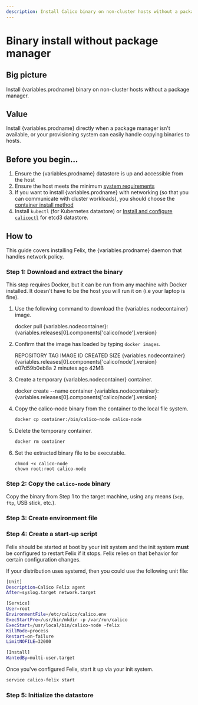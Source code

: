 ```yaml
---
description: Install Calico binary on non-cluster hosts without a package manager.
---
```



# Binary install without package manager

## Big picture

Install {variables.prodname} binary on non-cluster hosts without a package manager.

## Value

Install {variables.prodname} directly when a package manager isn't available, or your provisioning system can easily handle copying binaries to hosts.

## Before you begin...

1. Ensure the {variables.prodname} datastore is up and accessible from the host
1. Ensure the host meets the minimum [system requirements](../requirements.mdx)
1. If you want to install {variables.prodname} with networking (so that you can communicate with cluster workloads), you should choose the [container install method](container.mdx)
1. Install `kubectl` (for Kubernetes datastore) or [Install and configure `calicoctl`](../../../operations/calicoctl/index.mdx) for etcd3 datastore.

## How to

This guide covers installing Felix, the {variables.prodname} daemon that handles network policy.

### Step 1: Download and extract the binary

This step requires Docker, but it can be run from any machine with Docker installed. It doesn't have to be the host you will run it on (i.e your laptop is fine).

1. Use the following command to download the {variables.nodecontainer} image.

   <CodeBlock language='bash'>
   docker pull {variables.nodecontainer}:{variables.releases[0].components['calico/node'].version}
   </CodeBlock>

1. Confirm that the image has loaded by typing `docker images`.

   <CodeBlock language='bash'>
   REPOSITORY       TAG           IMAGE ID       CREATED         SIZE
   {variables.nodecontainer}      {variables.releases[0].components['calico/node'].version}        e07d59b0eb8a   2 minutes ago   42MB
   </CodeBlock>

1. Create a temporary {variables.nodecontainer} container.

   <CodeBlock language='bash'>
   docker create --name container {variables.nodecontainer}:{variables.releases[0].components['calico/node'].version}
   </CodeBlock>

1. Copy the calico-node binary from the container to the local file system.

   ```bash
   docker cp container:/bin/calico-node calico-node
   ```

1. Delete the temporary container.

   ```bash
   docker rm container
   ```

1. Set the extracted binary file to be executable.

   ```
   chmod +x calico-node
   chown root:root calico-node
   ```

### Step 2: Copy the `calico-node` binary

Copy the binary from Step 1 to the target machine, using any means (`scp`, `ftp`, USB stick, etc.).

### Step 3: Create environment file

<EnvironmentFile
  nodecontainer={variables.nodecontainer}
  install='binary'
  target='felix'
/>

### Step 4: Create a start-up script

Felix should be started at boot by your init system and the init system
**must** be configured to restart Felix if it stops. Felix relies on
that behavior for certain configuration changes.

If your distribution uses systemd, then you could use the following unit
file:

```bash
[Unit]
Description=Calico Felix agent
After=syslog.target network.target

[Service]
User=root
EnvironmentFile=/etc/calico/calico.env
ExecStartPre=/usr/bin/mkdir -p /var/run/calico
ExecStart=/usr/local/bin/calico-node -felix
KillMode=process
Restart=on-failure
LimitNOFILE=32000

[Install]
WantedBy=multi-user.target
```

Once you've configured Felix, start it up via your init system.

```bash
service calico-felix start
```

### Step 5: Initialize the datastore

<FelixInitDatastore />
